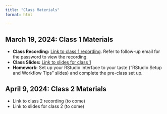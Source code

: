 ```yaml
---
title: "Class Materials"
format: html

---
```


## March 19, 2024: Class 1 Materials

- **Class Recording:** [Link to class 1 recording](https://vimeo.com/925123310). Refer to follow-up email for the password to view the recording. 
- **Class Slides:** [Link to slides for class 1](https://bellwetherorg.github.io/quant_plc_rclass/slides/class_1.html)
- **Homework:** Set up your RStudio interface to your taste ("RStudio Setup and Workflow Tips" slides) and complete the pre-class set up. 

## April 9, 2024: Class 2 Materials 

- Link to class 2 recording (to come) 
- Link to slides for class 2 (to come)